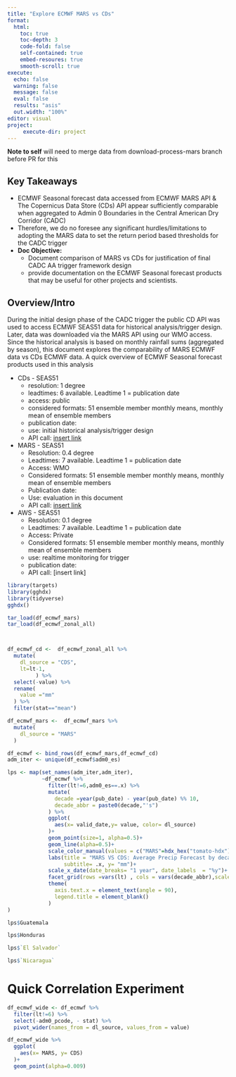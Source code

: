 ```yaml
---
title: "Explore ECMWF MARS vs CDs"
format:
  html:
    toc: true
    toc-depth: 3
    code-fold: false
    self-contained: true
    embed-resoures: true
    smooth-scroll: true
execute:
  echo: false
  warning: false
  message: false
  eval: false
  results: "asis"
  out.width: "100%"
editor: visual
project:
     execute-dir: project
---
```



**Note to self** will need to merge data from download-process-mars branch before PR for this

## Key Takeaways

- ECMWF Seasonal forecast data accessed from ECMWF MARS API & The Copernicus Data Store (CDs) API appear sufficiently comparable when aggregated to Admin 0 Boundaries in the Central American Dry Corridor (CADC)
- Therefore, we do no foresee any significant hurdles/limitations to adopting the MARS data to set the return period based thresholds for the CADC trigger
- **Doc Objective:**    
  + Document comparison of MARS vs CDs for justification of final CADC AA trigger framework design
  + provide documentation on the ECMWF Seasonal forecast products that may be useful for other projects and scientists.


## Overview/Intro

During the initial design phase of the CADC trigger the public CD API was used to access ECMWF SEAS51 data for historical analysis/trigger design. Later, data was downloaded via the MARS API using our WMO access. Since the historical analysis is based on monthly rainfall sums (aggregated by season), this document explores the comparability of MARS ECMWF data vs CDs ECMWF data. A quick overview of ECMWF Seasonal forecast products used in this analysis

- CDs - SEAS51
  + resolution: 1 degree
  + leadtimes: 6 available. Leadtime 1 = publication date
  + access: public
  + considered formats: 51 ensemble member monthly means, monthly mean of ensemble members
  + publication date:
  + use: initial historical analysis/trigger design
  + API call: [insert link]()
- MARS - SEAS51
  + Resolution: 0.4 degree
  + Leadtimes: 7 available. Leadtime 1 = publication date
  + Access: WMO
  + Considered formats: 51 ensemble member monthly means, monthly mean of ensemble members
  + Publication date:
  + Use: evaluation in this document
  + API call: [insert link]()
- AWS - SEAS51
  + Resolution: 0.1 degree
  + Leadtimes: 7 available. Leadtime 1 = publication date
  + Access: Private
  + Considered formats: 51 ensemble member monthly means, monthly mean of ensemble members 
  + use: realtime monitoring for trigger
  + publication date:
  + API call: [insert link]
  
  

```r
library(targets)
library(gghdx)
library(tidyverse)
gghdx()

tar_load(df_ecmwf_mars)
tar_load(df_ecmwf_zonal_all) 



df_ecmwf_cd <-  df_ecmwf_zonal_all %>% 
  mutate(
    dl_source = "CDS",
    lt=lt-1,
         ) %>% 
  select(-value) %>% 
  rename(
    value ="mm"
  ) %>% 
  filter(stat=="mean")

df_ecmwf_mars <-  df_ecmwf_mars %>% 
  mutate(
    dl_source = "MARS"
  )

df_ecmwf <- bind_rows(df_ecmwf_mars,df_ecmwf_cd)
adm_iter <- unique(df_ecmwf$adm0_es)  

lps <- map(set_names(adm_iter,adm_iter),
           ~df_ecmwf %>% 
             filter(lt!=6,adm0_es==.x) %>% 
             mutate(
               decade =year(pub_date) - year(pub_date) %% 10,
               decade_abbr = paste0(decade,"'s")
             ) %>% 
             ggplot(
               aes(x= valid_date,y= value, color= dl_source)
             )+
             geom_point(size=1, alpha=0.5)+
             geom_line(alpha=0.5)+
             scale_color_manual(values = c("MARS"=hdx_hex("tomato-hdx"),"CDS"=hdx_hex("sapphire-hdx")))+
             labs(title = "MARS VS CDS: Average Precip Forecast by decade and leadtime",
                  subtitle= .x, y= "mm")+
             scale_x_date(date_breaks= "1 year", date_labels  = "%y")+
             facet_grid(rows =vars(lt) , cols = vars(decade_abbr),scales="free")+
             theme(
               axis.text.x = element_text(angle = 90),
               legend.title = element_blank()
             )
)
```



```r
lps$Guatemala
```

```r
lps$Honduras
```

```r
lps$`El Salvador`
```

```r
lps$`Nicaragua`
```

# Quick Correlation Experiment
```r
df_ecmwf_wide <- df_ecmwf %>% 
  filter(lt!=6) %>% 
  select(-adm0_pcode, - stat) %>% 
  pivot_wider(names_from = dl_source, values_from = value) 

df_ecmwf_wide %>% 
  ggplot(
    aes(x= MARS, y= CDS)
  )+
  geom_point(alpha=0.009)

```

